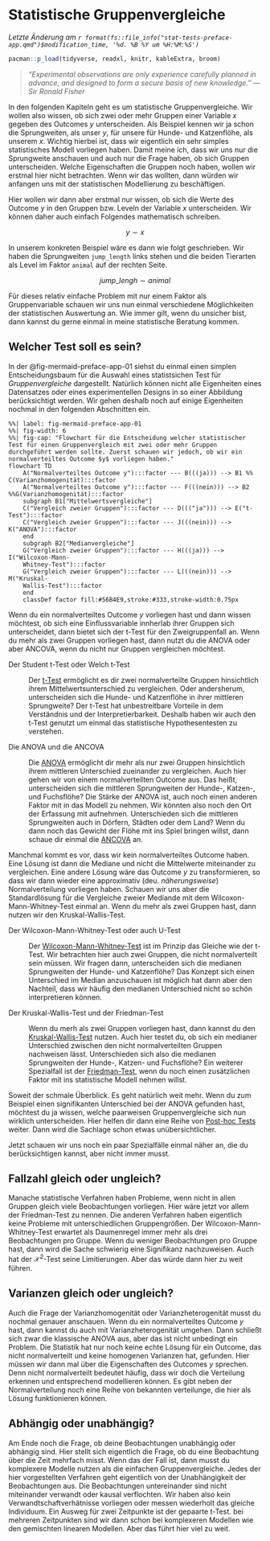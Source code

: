 # Statistische Gruppenvergleiche

*Letzte Änderung am `r format(fs::file_info("stat-tests-preface-app.qmd")$modification_time, '%d. %B %Y um %H:%M:%S')`*

```r
pacman::p_load(tidyverse, readxl, knitr, kableExtra, broom)
```

> *"Experimental observations are only experience carefully planned in advance, and designed to form a secure basis of new knowledge." --- Sir Ronald Fisher*

In den folgenden Kapiteln geht es um statistische Gruppenvergleiche. Wir wollen also wissen, ob sich zwei oder mehr Gruppen einer Variable $x$ gegeben des Outcomes $y$ unterscheiden. Als Beispiel kennen wir ja schon die Sprungweiten, als unser $y$, für unsere für Hunde- und Katzenflöhe, als unserem $x$. Wichtig hierbei ist, dass wir eigentlich ein sehr simples statistisches Modell vorliegen haben. Damit meine ich, dass wir uns nur die Sprungweite anschauen und auch nur die Frage haben, ob sich Gruppen unterscheiden. Welche Eigenschaften die Gruppen noch haben, wollen wir erstmal hier nicht betrachten. Wenn wir das wollten, dann würden wir anfangen uns mit der statistischen Modellierung zu beschäftigen.

Hier wollen wir dann aber erstmal nur wissen, ob sich die Werte des Outcome $y$ in den Gruppen bzw. Leveln der Variable $x$ unterscheiden. Wir können daher auch einfach Folgendes mathematisch schreiben.

$$
y \sim x
$$

In unserem konkreten Beispiel wäre es dann wie folgt geschrieben. Wir haben die Sprungweiten `jump_length` links stehen und die beiden Tierarten als Level im Faktor `animal` auf der rechten Seite.

$$
jump\_lengh \sim animal
$$

Für dieses relativ einfache Problem mit nur einem Faktor als Gruppenvariable schauen wir uns nun einmal verschiedene Möglichkeiten der statistischen Auswertung an. Wie immer gilt, wenn du unsicher bist, dann kannst du gerne einmal in meine statistische Beratung kommen.

## Welcher Test soll es sein?

In der @fig-mermaid-preface-app-01 siehst du einmal einen simplen Entscheidungsbaum für die Auswahl eines statistsichen Test für *Gruppenvergleiche* dargestellt. Natürlich können nicht alle Eigenheiten eines Datensatzes oder eines experimentellen Designs in so einer Abbildung berücksichtigt werden. Wir gehen deshalb noch auf einige Eigenheiten nochmal in den folgenden Abschnitten ein.

```mermaid
%%| label: fig-mermaid-preface-app-01
%%| fig-width: 6
%%| fig-cap: "Flowchart für die Entscheidung welcher statistischer Test für einen Gruppenvergleich mit zwei oder mehr Gruppen durchgeführt werden sollte. Zuerst schauen wir jedoch, ob wir ein normalverteiltes Outcome $y$ vorliegen haben."
flowchart TD
    A("Normalverteiltes Outcome y"):::factor --- B(((ja))) --> B1 %% C(Varianzhomogenität):::factor 
    A("Normalverteiltes Outcome y"):::factor --- F(((nein))) --> B2 %%G(Varianzhomogenität):::factor 
    subgraph B1["Mittelwertsvergleiche"]
    C("Vergleich zweier Gruppen"):::factor --- D((("ja"))) --> E("t-Test"):::factor
    C("Vergleich zweier Gruppen"):::factor --- J(((nein))) --> K("ANOVA"):::factor 
    end
    subgraph B2["Medianvergleiche"]
    G("Vergleich zweier Gruppen"):::factor --- H(((ja))) --> I("Wilcoxon-Mann-
    Whitney-Test"):::factor  
    G("Vergleich zweier Gruppen"):::factor --- L(((nein))) --> M("Kruskal-
    Wallis-Test"):::factor  
    end
    classDef factor fill:#56B4E9,stroke:#333,stroke-width:0.75px

```

Wenn du ein normalverteiltes Outcome $y$ vorliegen hast und dann wissen möchtest, ob sich eine Einflussvariable innherlab ihrer Gruppen sich unterscheidet, dann bietet sich der t-Test für den Zweigruppenfall an. Wenn du mehr als zwei Gruppen vorliegen hast, dann nutzt du die ANOVA oder aber ANCOVA, wenn du nicht nur Gruppen vergleichen möchtest.

Der Student t-Test oder Welch t-Test

:   Der [t-Test](#sec-ttest) ermöglicht es dir zwei normalverteilte Gruppen hinsichtlich ihrem Mittelwertsunterschied zu vergleichen. Oder andersherum, unterscheiden sich die Hunde- und Katzenflöhe in ihrer mittleren Sprungweite? Der t-Test hat unbestreitbare Vorteile in dem Verständnis und der Interpretierbarkeit. Deshalb haben wir auch den t-Test genutzt um einmal das statistische Hypothesentesten zu verstehen.

Die ANOVA und die ANCOVA

:   Die [ANOVA](#sec-anova) ermöglicht dir mehr als nur zwei Gruppen hinsichtlich ihrem mittleren Unterschied zueinander zu vergleichen. Auch hier gehen wir von einem normalverteilten Outcome aus. Das heißt, unterscheiden sich die mittleren Sprungweiten der Hunde-, Katzen-, und Fuchsflöhe? Die Stärke der ANOVA ist, auch noch einen anderen Faktor mit in das Modell zu nehmen. Wir könnten also noch den Ort der Erfassung mit aufnehmen. Unterschieden sich die mittleren Sprungweiten auch in Dörfern, Städten oder dem Land? Wenn du dann noch das Gewicht der Flöhe mit ins Spiel bringen willst, dann schaue dir einmal die [ANCOVA](#sec-ancova) an.

Manchmal kommt es vor, dass wir kein normalverteiltes Outcome haben. Eine Lösung ist dann die Mediane und nicht die Mittelwerte miteinander zu vergleichen. Eine andere Lösung wäre das Outcome $y$ zu transformieren, so dass wir dann wieder eine approximativ (deu. *näherungsweise*) Normalverteilung vorliegen haben. Schauen wir uns aber die Standardlösung für die Vergleiche zweier Mediande mit dem Wilcoxon-Mann-Whitney-Test einmal an. Wenn du mehr als zwei Gruppen hast, dann nutzen wir den Kruskal-Wallis-Test.

Der Wilcoxon-Mann-Whitney-Test oder auch U-Test

:   Der [Wilcoxon-Mann-Whitney-Test](#sec-utest) ist im Prinzip das Gleiche wie der t-Test. Wir betrachten hier auch zwei Gruppen, die nicht normalverteilt sein müssen. Wir fragen dann, unterscheiden sich die medianen Sprungweiten der Hunde- und Katzenflöhe? Das Konzept sich einen Unterschied im Median anzuschauen ist möglich hat dann aber den Nachteil, dass wir häufig den medianen Unterschied nicht so schön interpretieren können.

Der Kruskal-Wallis-Test und der Friedman-Test

:   Wenn du merh als zwei Gruppen vorliegen hast, dann kannst du den [Kruskal-Wallis-Test](#sec-kruskal) nutzen. Auch hier testet du, ob sich ein medianer Unterschied zwischen den nicht normalverteilten Gruppen nachweisen lässt. Unterschieden sich also die medianen Sprungweiten der Hunde-, Katzen- und Fuchsflöhe? Ein weiterer Spezialfall ist der [Friedman-Test](#sec-friedman), wenn du noch einen zusätzlichen Faktor mit ins statistische Modell nehmen willst.

Soweit der schmale Überblick. Es geht natürlich weit mehr. Wenn du zum Beispiel einen signifikanten Unterschied bei der ANOVA gefunden hast, möchtest du ja wissen, welche paarweisen Gruppenvergleiche sich nun wirklich unterscheiden. Hier helfen dir dann eine Reihe von [Post-hoc Tests](#sec-posthoc) weiter. Dann wird die Sachlage schon etwas unübersichtlicher.

Jetzt schauen wir uns noch ein paar Spezialfälle einmal näher an, die du berücksichtigen kannst, aber nicht immer musst.

## Fallzahl gleich oder ungleich?

Manache statistische Verfahren haben Probleme, wenn nicht in allen Gruppen gleich viele Beobachtungen vorliegen. Hier wäre jetzt vor allem der Friedman-Test zu nennen. Die anderen Verfahren haben eigentlich keine Probleme mit unterschiedlichen Gruppengrößen. Der Wilcoxon-Mann-Whitney-Test erwartet als Daumenregel immer mehr als drei Beobachtungen pro Gruppe. Wenn du weniger Beobachtungen pro Gruppe hast, dann wird die Sache schwierig eine Signifikanz nachzuweisen. Auch hat der $\mathcal{X}^2$-Test seine Limitierungen. Aber das würde dann hier zu weit führen.

## Varianzen gleich oder ungleich?

Auch die Frage der Varianzhomogenität oder Varianzheterogenität musst du nochmal genauer anschauen. Wenn du ein normalverteiltes Outcome $y$ hast, dann kannst du auch mit Varianzheterogenität umgehen. Dann schließt sich zwar die klassische ANOVA aus, aber das ist nicht unbedingt ein Problem. Die Statistik hat nur noch keine echte Lösung für ein Outcome, das nicht normalverteilt und keine homogenen Varianzen hat, gefunden. Hier müssen wir dann mal über die Eigenschaften des Outcomes $y$ sprechen. Denn nicht normalverteilt bedeutet häufig, dass wir doch die Verteilung erkennen und entsprechend modellieren können. Es gibt neben der Normalverteilung noch eine Reihe von bekannten verteilunge, die hier als Lösung funktionieren können.

## Abhängig oder unabhängig?

Am Ende noch die Frage, ob deine Beobachtungen unabhängig oder abhängig sind. Hier stellt sich eigentlich die Frage, ob du eine Beobachtung über die Zeit mehrfach misst. Wenn das der Fall ist, dann musst du komplexere Modelle nutzen als die einfachen Gruppenvergleiche. Jedes der hier vorgestellten Verfahren geht eigentlich von der Unabhängigkeit der Beobachtungen aus. Die Beobachtungen untereinander sind nicht miteinander verwandt oder kausal verflochten. Wir haben also kein Verwandtschaftverhätnisse vorliegen oder messen wiederholt das gleiche Individuum. Ein Ausweg für zwei Zeitpunkte ist der gepaarte t-Test. bei mehreren Zeitpunkten sind wir dann schon bei komplexeren Modellen wie den gemischten linearen Modellen. Aber das führt hier viel zu weit.
